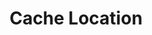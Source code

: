 ---
id: "sd_easy_mc_016"
questionType: "MULTIPLE_CHOICE"
title: "Cache Location"
description: "Where is cache typically stored?"
difficulty: "EASY"
category: "System Design"
options:
  - "Remote server"
  - "Client or edge server"
  - "Database"
  - "Firewall"
correctAnswer: 1
---